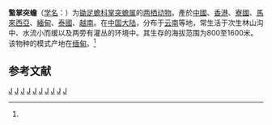 {{Speciesbox
| taxon = Leptobrachella pelodytoides
| status = LC |  status_system = iucn3.1
| status_ref = <ref name=iucn>{{IUCN2010|version=2010.3| assessors = Peter Paul van Dijk, Raoul Bain, Wu  Guanfu, Lu Shunqing, Yang Datong | year = 2004 | id = 57572 | title =  Leptolalax pelodytoides |downloaded = 2010-10-22}}</ref>
| binomial_authority = (Boulenger, 1893)<ref name='id4842'>{{cite web| url =http://www.bioinfo.cn/db05/BjdwSpecies.php?action=view&id=4842| title =蟼掌突蟾| work =《中国动物物种编目数据库》| publisher =中国科学院微生物研究所| author =中国科学院动物研究所| accessdate =2009-04-11| deadurl =yes| archiveurl =https://web.archive.org/web/20160305073335/http://www.bioinfo.cn/db05/BjdwSpecies.php?action=view&id=4842| archivedate =2016-03-05| df =}}</ref>
}}

'''蟼掌突蟾'''（[[学名|学名]]：{{lang|la|''Leptobrachella pelodytoides''}}）为[[锄足蟾科|锄足蟾科]][[掌突蟾属|掌突蟾属]]的[[两栖动物|两栖动物]]。產於[[中國|中國]]、[[香港|香港]]、[[寮國|寮國]]、[[馬來西亞|馬來西亞]]、[[緬甸|緬甸]]、[[泰國|泰國]]、[[越南|越南]]。在[[中国大陆|中国大陆]]，分布于[[云南|云南]]等地，常生活于次生林山沟中、水流小而缓以及两旁有灌丛的环境中。其生存的海拔范围为800至1600米。该物种的模式产地在[[缅甸|缅甸]]。<ref name='id4842'/>

== 参考文献 ==
{{reflist}}
{{Taxonbar|from=Q2697262}}

[[Category:IUCN红色名录无危物种|J]]
[[Category:掌突蟾属|J]]
[[Category:香港動物|J]]
[[Category:中國兩棲動物|J]]
[[Category:老撾動物|J]]
[[Category:馬來西亞動物|J]]
[[Category:緬甸動物|J]]
[[Category:泰國動物|J]]
[[Category:越南動物|J]]
[[Category:1893年描述的动物|J]]


{{amphibian-stub}}
